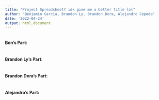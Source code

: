 ---
title: "Project Spreadsheet? idk give me a better title lol"
author: "Benjamin Garcia, Brandon Ly, Brandon Dora, Alejandro Cepeda"
date: '2022-04-24'
output: html_document
---

```{r setup}

```

#### Ben's Part:

```{r}

```

#### Brandon Ly's Part:

```{r}

```

#### Brandon Dora's Part:

```{r}

```

#### Alejandro's Part:

```{r}

```

